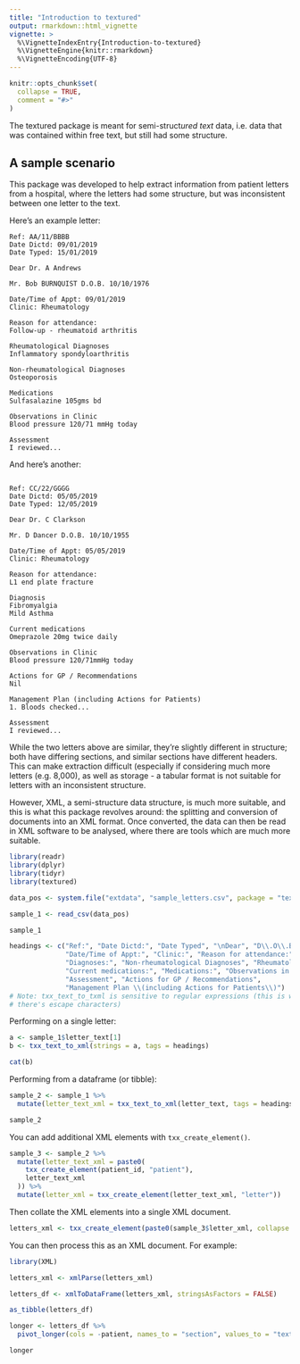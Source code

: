 ```yaml
---
title: "Introduction to textured"
output: rmarkdown::html_vignette
vignette: >
  %\VignetteIndexEntry{Introduction-to-textured}
  %\VignetteEngine{knitr::rmarkdown}
  %\VignetteEncoding{UTF-8}
---
```


```r
knitr::opts_chunk$set(
  collapse = TRUE,
  comment = "#>"
)
```


The textured package is meant for semi-struct*ured* *text* data, i.e. data that was contained within free text, but still had some structure.


## A sample scenario

This package was developed to help extract information from patient letters from a hospital, where the letters had some structure, but was inconsistent between one letter to the text.

Here's an example letter:

```
Ref: AA/11/BBBB
Date Dictd: 09/01/2019
Date Typed: 15/01/2019

Dear Dr. A Andrews

Mr. Bob BURNQUIST D.O.B. 10/10/1976

Date/Time of Appt: 09/01/2019
Clinic: Rheumatology

Reason for attendance:
Follow-up - rheumatoid arthritis

Rheumatological Diagnoses
Inflammatory spondyloarthritis

Non-rheumatological Diagnoses
Osteoporosis

Medications
Sulfasalazine 105gms bd

Observations in Clinic
Blood pressure 120/71 mmHg today

Assessment
I reviewed...

```

And here's another:

```

Ref: CC/22/GGGG
Date Dictd: 05/05/2019
Date Typed: 12/05/2019

Dear Dr. C Clarkson

Mr. D Dancer D.O.B. 10/10/1955

Date/Time of Appt: 05/05/2019
Clinic: Rheumatology

Reason for attendance:
L1 end plate fracture

Diagnosis
Fibromyalgia
Mild Asthma

Current medications
Omeprazole 20mg twice daily

Observations in Clinic
Blood pressure 120/71mmHg today

Actions for GP / Recommendations
Nil

Management Plan (including Actions for Patients)
1. Bloods checked...

Assessment
I reviewed...
```

While the two letters above are similar, they're slightly different in structure; both have differing sections, and similar sections have different headers. This can make extraction difficult (especially if considering much more letters (e.g. 8,000), as well as storage - a tabular format is not suitable for letters with an inconsistent structure.

However, XML, a semi-structure data structure, is much more suitable, and this is what this package revolves around: the splitting and conversion of documents into an XML format. Once converted, the data can then be read in XML software to be analysed, where there are tools which are much more suitable.

```r
library(readr)
library(dplyr)
library(tidyr)
library(textured)
```

```r
data_pos <- system.file("extdata", "sample_letters.csv", package = "textured")

sample_1 <- read_csv(data_pos)

sample_1
```

```r
headings <- c("Ref:", "Date Dictd:", "Date Typed", "\nDear", "D\\.O\\.B\\.",
              "Date/Time of Appt:", "Clinic:", "Reason for attendance:",
              "Diagnoses:", "Non-rheumatological Diagnoses", "Rheumatological Diagnoses",
              "Current medications:", "Medications:", "Observations in Clinic",
              "Assessment", "Actions for GP / Recommendations",
              "Management Plan \\(including Actions for Patients\\)")
# Note: txx_text_to_txml is sensitive to regular expressions (this is why
# there's escape characters)
```

Performing on a single letter:

```r
a <- sample_1$letter_text[1]
b <- txx_text_to_xml(strings = a, tags = headings)
```

```r
cat(b)
```

Performing from a dataframe (or tibble):
```r
sample_2 <- sample_1 %>%
  mutate(letter_text_xml = txx_text_to_xml(letter_text, tags = headings))

sample_2
```


You can add additional XML elements with `txx_create_element()`.
```r
sample_3 <- sample_2 %>%
  mutate(letter_text_xml = paste0(
    txx_create_element(patient_id, "patient"),
    letter_text_xml
  )) %>%
  mutate(letter_xml = txx_create_element(letter_text_xml, "letter"))
```


Then collate the XML elements into a single XML document.
```r
letters_xml <- txx_create_element(paste0(sample_3$letter_xml, collapse = ""), "root")
```


You can then process this as an XML document. For example:
```r
library(XML)
```

```r
letters_xml <- xmlParse(letters_xml)

letters_df <- xmlToDataFrame(letters_xml, stringsAsFactors = FALSE)

as_tibble(letters_df)
```

```r
longer <- letters_df %>%
  pivot_longer(cols = -patient, names_to = "section", values_to = "text")

longer
```





